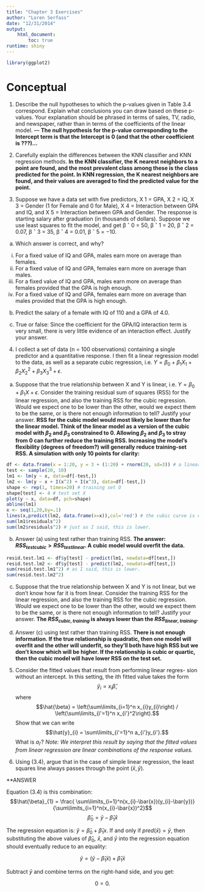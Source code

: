 ```yaml
---
title: "Chapter 3 Exercises"
author: "Loren Serfass"
date: "12/31/2014"
output:
    html_document:
        toc: true
runtime: shiny
---
```


```r
library(ggplot2)
```


# Conceptual

1. Describe the null hypotheses to which the p-values given in Table 3.4
correspond. Explain what conclusions you can draw based on these
p-values. Your explanation should be phrased in terms of sales, TV,
radio, and newspaper, rather than in terms of the coefficients of the
linear model.  --- **The null hypothesis for the p-value corresponding
to the Intercept term is that the Intercept is 0 (and that the other coefficient is ???)...**


2. Carefully explain the differences between the KNN classifier and KNN
regression methods.  **In the KNN classifier, the K nearest neighbors to a point
are found, and the most prevalent class among these is the class predicted for the point.
In KNN regression, the K nearest neighbors are found, and their values are averaged
to find the predicted value for the point.**

3. Suppose we have a data set with five predictors, X 1 = GPA, X 2 = IQ,
X 3 = Gender (1 for Female and 0 for Male), X 4 = Interaction between
GPA and IQ, and X 5 = Interaction between GPA and Gender. The
response is starting salary after graduation (in thousands of dollars).
Suppose we use least squares to fit the model, and get β ˆ 0 = 50, β ˆ 1 =
20, β ˆ 2 = 0.07, β ˆ 3 = 35, β ˆ 4 = 0.01, β ˆ 5 = −10.

(a) Which answer is correct, and why?

i. For a fixed value of IQ and GPA, males earn more on average
than females.
ii. For a fixed value of IQ and GPA, females earn more on
average than males.
iii. For a fixed value of IQ and GPA, males earn more on average
than females provided that the GPA is high enough.
iv. For a fixed value of IQ and GPA, females earn more on
average than males provided that the GPA is high enough.

(b) Predict the salary of a female with IQ of 110 and a GPA of 4.0.

(c) True or false: Since the coefficient for the GPA/IQ interaction
term is very small, there is very little evidence of an interaction
effect. Justify your answer.

4. I collect a set of data (n = 100 observations) containing a single
predictor and a quantitative response. I then fit a linear regression
model to the data, as well as a separate cubic regression, i.e.
$Y = \beta_{0} + \beta_{1}X_{1} + \beta_{2}X_{2}^2 + \beta_{3}X_{3}^3 + \epsilon$.

(a) Suppose that the true relationship between X and Y is linear,
i.e. $Y = \beta_{0} + \beta_{1}X + \epsilon$. Consider the training residual sum of
squares (RSS) for the linear regression, and also the training
RSS for the cubic regression. Would we expect one to be lower
than the other, would we expect them to be the same, or is there
not enough information to tell? Justify your answer.
**RSS for the cubic model would most likely be lower than for the linear model.
Think of the linear model as a version of the cubic model with $\beta_{2}$ and $\beta_{3}$
constrained to 0.  Allowing $\beta_{2}$ and $\beta_{3}$ to stray from 0 can further
reduce the training RSS.  Increasing the model's flexibility (degrees of freedom?)
will generally reduce training-set RSS. A simulation with only 10 points for clarity:**

```r
df <- data.frame(x = 1:20, y = 3 + (1:20) + rnorm(20, sd=3)) # a linear relationship plus error
test <- sample(20, 10)
lm1 <- lm(y ~ x, data=df[-test,])
lm2 <- lm(y ~ x + I(x^2) + I(x^3), data=df[-test,])
shape <- rep(1, times=20) # training set O
shape[test] <- 4 # test set X
plot(y ~ x, data=df, pch=shape)
abline(lm1)
x <- seq(1,20,by=.1)
lines(x,predict(lm2, data.frame(x=x)),col='red') # the cubic curve is closer to the points
sum(lm1$residuals^2)
sum(lm2$residuals^2) # just as I said, this is lower.
```


(b) Answer (a) using test rather than training RSS.
**The answer: $RSS_{test cubic} > RSS_{test linear}$. A cubic model would overfit the
data.**

```r
resid.test.lm1 <- df$y[test] - predict(lm1, newdata=df[test,])
resid.test.lm2 <- df$y[test] - predict(lm2, newdata=df[test,])
sum(resid.test.lm1^2) # as I said, this is lower.
sum(resid.test.lm2^2)
```


(c) Suppose that the true relationship between X and Y is not linear,
but we don’t know how far it is from linear. Consider the training
RSS for the linear regression, and also the training RSS for the
cubic regression. Would we expect one to be lower than the
other, would we expect them to be the same, or is there not
enough information to tell? Justify your answer.
**The $RSS_{cubic,training}$ is always lower than the $RSS_{linear,training}.$**

(d) Answer (c) using test rather than training RSS.
**There is not enough information. If the true relationship is quadratic,
then one model will overfit and the other will underfit, so they'll both have high RSS
but we don't know which will be higher.  If the relationship is cubic or quartic, then
the cubic model will have lower RSS on the test set.**

5. Consider the fitted values that result from performing linear regres-
sion without an intercept. In this setting, the ith fitted value takes
the form $$\hat{y}_{i} = x_{i}\hat{\beta},$$ where
$$\hat{\beta} = \left(\sum\limits_{i=1}^n x_{i}y_{i}\right)  /
                \left(\sum\limits_{i'=1}^n x_{i'}^2\right).$$
Show that we can write
$$\hat{y}_{i} = \sum\limits_{i'=1}^n a_{i'}y_{i'}.$$
What is $a_{i'}$?
*Note: We interpret this result by saying that the fitted values from
linear regression are linear combinations of the response values.*

6. Using (3.4), argue that in the case of simple linear regression, the
least squares line always passes through the point $(\bar{x}, \bar{y})$.

**ANSWER

Equation (3.4) is this combination:
$$\hat{\beta}_{1} = \frac{ \sum\limits_{i=1}^n(x_{i}-\bar{x})(y_{i}-\bar{y})}{\sum\limits_{i=1}^n(x_{i}-\bar{x})^2}$$
$$\hat{\beta}_{0} = \bar{y} - \hat{\beta}_{1}\bar{x}$$

The regression equation is:
$\hat{y} = \hat{\beta}_{0} + \hat{\beta}_{1}x$. If and only if $pred(\bar{x}) = \bar{y}$, then
substituting the above values of $\hat{\beta}_{0}$, $\bar{x}$,
and $\bar{y}$ into the regression equation should eventually reduce to an equality:

$$\bar{y} =  \left(\bar{y} - \hat{\beta}_{1}\bar{x}\right) + \hat{\beta}_{1}\bar{x}$$

Subtract $\bar{y}$ and combine terms on the right-hand side, and you get:

$$0 = 0.$$

